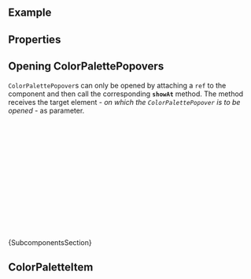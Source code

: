 
<Meta of={ComponentStories} />

<DocsHeader since="0.20.0" />

<br />

## Example

<Canvas of={ComponentStories.Default} />

## Properties

<ControlsWithNote of={ComponentStories.Default} />

<DomRefTable rows={ColorPalettePopoverDomRef} />

## Opening ColorPalettePopovers

`ColorPalettePopover`s can only be opened by attaching a `ref` to the component and then call the corresponding **`showAt`** method. The method receives the target element - _on which the `ColorPalettePopover` is to be opened_ - as parameter.

```jsx
const ColorPalettePopoverComponent = () => {
  const popoverRef = useRef();
  const onButtonClick = (e) => {
    popoverRef.current.showAt(e.target);
  };
  return (
    <>
      <Button onClick={onButtonClick}>Open ColorPalettePopover</Button>
      <ColorPalettePopover ref={popoverRef}>
        <ColorPaletteItem value="pink" />
        <ColorPaletteItem value="darkblue" />
      </ColorPalettePopover>
    </>
  );
};
```

<Markdown>{SubcomponentsSection}</Markdown>

## ColorPaletteItem

<Description of={ColorPaletteItem} />
<ArgTypes of={ColorPaletteItem} />

<Footer />
